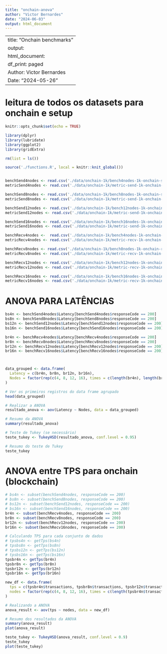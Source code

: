 ```yaml
---
title: "onchain-anova"
author: "Victor Bernardes"
date: "2024-06-03"
output: html_document
---
```


---
title: "Onchain benchmarks"
output:
  html_document:
    df_print: paged
Author: Victor Bernardes
Date: "2024-05-26"
---

# leitura de todos os datasets para onchain e setup

```r
knitr::opts_chunk$set(echo = TRUE)

library(dplyr)
library(lubridate)
library(ggplot2)
library(gridExtra)

rm(list = ls())

source('./functions.R', local = knitr::knit_global())


benchSend4nodes <- read.csv('./data/onchain-1k/bench4nodes-1k-onchain-send', header = T)
metricSend4nodes <- read.csv('./data/onchain-1k/metric-send-1k-onchain-4nodes', header= T)

benchSend8nodes <- read.csv('./data/onchain-1k/bench8nodes-1k-onchain-send', header = T)
metricSend8nodes <- read.csv('./data/onchain-1k/metric-send-1k-onchain-8nodes', header= T)

benchSend12nodes <- read.csv('./data/onchain-1k/bench12nodes-1k-onchain-send', header = T)
metricSend12nodes <- read.csv('./data/onchain-1k/metric-send-1k-onchain-12nodes', header= T)

benchSend16nodes <- read.csv('./data/onchain-1k/bench16nodes-1k-onchain-send', header = T)
metricSend16nodes <- read.csv('./data/onchain-1k/metric-send-1k-onchain-16nodes', header= T)

benchRecv4nodes <-  read.csv('./data/onchain-1k/bench4nodes-1k-onchain-recv', header = T)
metricRecv4nodes <- read.csv('./data/onchain-1k/metric-recv-1k-onchain-4nodes', header= T)

benchRecv8nodes <- read.csv('./data/onchain-1k/bench8nodes-1k-onchain-recv', header = T)
metricRecv8nodes <- read.csv('./data/onchain-1k/metric-recv-1k-onchain-8nodes', header= T)

benchRecv12nodes <- read.csv('./data/onchain-1k/bench12nodes-1k-onchain-recv', header = T)
metricRecv12nodes <- read.csv('./data/onchain-1k/metric-recv-1k-onchain-12nodes', header= T)

benchRecv16nodes <- read.csv('./data/onchain-1k/bench16nodes-1k-onchain-recv', header = T)
metricRecv16nodes <- read.csv('./data/onchain-1k/metric-recv-1k-onchain-16nodes', header= T)

```

# ANOVA PARA LATÊNCIAS

```r

bs4n <- benchSend4nodes$Latency[benchSend4nodes$responseCode == 200]
bs8n <- benchSend8nodes$Latency[benchSend8nodes$responseCode == 200]
bs12n <- benchSend12nodes$Latency[benchSend12nodes$responseCode == 200]
bs16n <- benchSend16nodes$Latency[benchSend16nodes$responseCode == 200]

br4n <- benchRecv4nodes$Latency[benchRecv4nodes$responseCode == 200]
br8n <- benchRecv8nodes$Latency[benchRecv8nodes$responseCode == 200]
br12n <- benchRecv12nodes$Latency[benchRecv12nodes$responseCode == 200]
br16n <- benchRecv16nodes$Latency[benchRecv16nodes$responseCode == 200]



data_grouped <- data.frame(
  Latency = c(br4n, br8n, br12n, br16n),
  Nodes = factor(rep(c(4, 8, 12, 16), times = c(length(br4n), length(br8n), length(br12n), length(br16n))))
)

# Ver os primeiros registros do data frame agrupado
head(data_grouped)

# Realizar a ANOVA
resultado_anova <- aov(Latency ~ Nodes, data = data_grouped)

# Resumo da ANOVA
summary(resultado_anova)

# Teste de Tukey (se necessário)
teste_tukey <- TukeyHSD(resultado_anova, conf.level = 0.95)

# Resumo do teste de Tukey
teste_tukey


```

# ANOVA entre TPS para onchain (blockchain)

```r

# bs4n <- subset(benchSend4nodes, responseCode == 200)
# bs8n <- subset(benchSend8nodes, responseCode == 200)
# bs12n <- subset(benchSend12nodes, responseCode == 200)
# bs16n <- subset(benchSend16nodes, responseCode == 200)
br4n <- subset(benchRecv4nodes, responseCode == 200)
br8n <- subset(benchRecv8nodes, responseCode == 200)
br12n <- subset(benchRecv12nodes, responseCode == 200)
br16n <- subset(benchRecv16nodes, responseCode == 200)

# Calculando TPS para cada conjunto de dados
# tpsbs4n <- getTps(bs4n)
# tpsbs8n <- getTps(bs8n)
# tpsbs12n <- getTps(bs12n)
# tpsbs16n <- getTps(bs16n)
tpsbr4n <- getTps(br4n)
tpsbr8n <- getTps(br8n)
tpsbr12n <- getTps(br12n)
tpsbr16n <- getTps(br16n)

new_df <- data.frame(
  tps = c(tpsbr4n$transactions, tpsbr8n$transactions, tpsbr12n$transactions, tpsbr16n$transactions),
  nodes = factor(rep(c(4, 8, 12, 16), times = c(length(tpsbr4n$transactions), length(tpsbr8n$transactions), length(tpsbr12n$transactions), length(tpsbr16n$transactions))))
)

# Realizando a ANOVA
anova_result <- aov(tps ~ nodes, data = new_df)

# Resumo dos resultados da ANOVA
summary(anova_result)
plot(anova_result)

teste_tukey <- TukeyHSD(anova_result, conf.level = 0.9)
teste_tukey
plot(teste_tukey)

```

























